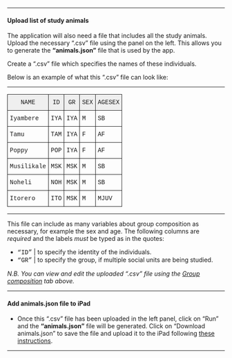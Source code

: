 
***

#### Upload list of study animals

The application will also need a file that includes all the study animals. Upload the necessary ".csv" file using the panel on the left. This allows you to generate the **"animals.json"** file that is used by the app. 

Create a ".csv" file which specifies the names of these individuals. 

Below is an example of what this ".csv" file can look like:

***

<style type="text/css">
.tg  {border-collapse:collapse;border-spacing:0;}
.tg td{font-family:Arial, sans-serif;font-size:14px;padding:10px 5px;border-style:solid;border-width:1px;overflow:hidden;word-break:normal;}
.tg th{font-family:Arial, sans-serif;font-size:14px;font-weight:normal;padding:10px 5px;border-style:solid;border-width:1px;overflow:hidden;word-break:normal;}
.tg .tg-rkwu{font-family:"Courier New", Courier, monospace !important;;vertical-align:top}
.tg .tg-qjic{font-family:"Courier New", Courier, monospace !important;;background-color:#efefef;text-align:center;vertical-align:top}
.tg .tg-n7sy{font-family:"Courier New", Courier, monospace !important;;background-color:#efefef;vertical-align:top}
</style>
<table class="tg">
<tr>
<th class="tg-qjic">NAME</th>
<th class="tg-qjic">ID</th>
<th class="tg-n7sy">GR</th>
<th class="tg-n7sy">SEX</th>
<th class="tg-n7sy">AGESEX</th>
</tr>
<tr>
<td class="tg-rkwu">Iyambere</td>
<td class="tg-rkwu">IYA</td>
<td class="tg-rkwu">IYA</td>
<td class="tg-rkwu">M</td>
<td class="tg-rkwu">SB</td>
</tr>
<tr>
<td class="tg-rkwu">Tamu</td>
<td class="tg-rkwu">TAM</td>
<td class="tg-rkwu">IYA</td>
<td class="tg-rkwu">F</td>
<td class="tg-rkwu">AF</td>
</tr>
<tr>
<td class="tg-rkwu">Poppy</td>
<td class="tg-rkwu">POP</td>
<td class="tg-rkwu">IYA</td>
<td class="tg-rkwu">F</td>
<td class="tg-rkwu">AF</td>
</tr>
<tr>
<td class="tg-rkwu">Musilikale</td>
<td class="tg-rkwu">MSK</td>
<td class="tg-rkwu">MSK</td>
<td class="tg-rkwu">M</td>
<td class="tg-rkwu">SB</td>
</tr>
<tr>
<td class="tg-rkwu">Noheli</td>
<td class="tg-rkwu">NOH</td>
<td class="tg-rkwu">MSK</td>
<td class="tg-rkwu">M</td>
<td class="tg-rkwu">SB</td>
</tr>
<tr>
<td class="tg-rkwu">Itorero</td>
<td class="tg-rkwu">ITO</td>
<td class="tg-rkwu">MSK</td>
<td class="tg-rkwu">M</td>
<td class="tg-rkwu">MJUV</td>
</tr>
</table>

***

This file can include as many variables about group composition as necessary, for example the sex and age. The following columns  are *required* and the labels *must* be typed as in the quotes:

* <font face="Courier New">"ID"</font> | to specify the identity of the individuals.  
* <font face="Courier New">"GR"</font> | to specify the group, if multiple social units are being studied.

*N.B. You can view and edit the uploaded ".csv" file using the <a id="link_to_grp" href="#" class="action-button">Group composition</a> tab above.* 

***

#### Add animals.json file to iPad

* Once this ".csv" file has been uploaded in the left panel, click on "Run" and the **"animals.json"** file will be generated. Click on "Download animals.json" to save the file and upload it to the iPad following <a id="link_to_welcome2" href="#" class="action-button">these instructions</a>. 
  
***
